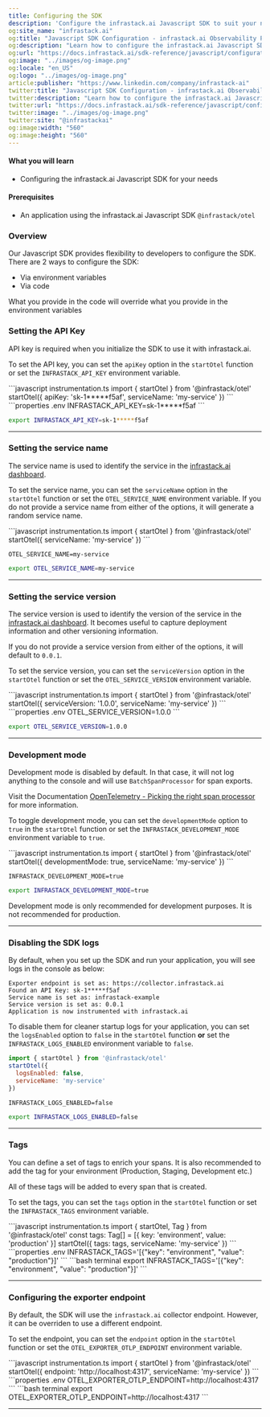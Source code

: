 ```yaml
---
title: Configuring the SDK
description: 'Configure the infrastack.ai Javascript SDK to suit your needs'
og:site_name: "infrastack.ai"
og:title: "Javascript SDK Configuration - infrastack.ai Observability Platform"
og:description: "Learn how to configure the infrastack.ai Javascript SDK for optimal performance and customization in your application."
og:url: "https://docs.infrastack.ai/sdk-reference/javascript/configuration"
og:image: "../images/og-image.png"
og:locale: "en_US"
og:logo: "../images/og-image.png"
article:publisher: "https://www.linkedin.com/company/infrastack-ai"
twitter:title: "Javascript SDK Configuration - infrastack.ai Observability Platform"
twitter:description: "Learn how to configure the infrastack.ai Javascript SDK for optimal performance and customization in your application."
twitter:url: "https://docs.infrastack.ai/sdk-reference/javascript/configuration"
twitter:image: "../images/og-image.png"
twitter:site: "@infrastackai"
og:image:width: "560"
og:image:height: "560"
---
```


#### What you will learn
- Configuring the infrastack.ai Javascript SDK for your needs

#### Prerequisites
- An application using the infrastack.ai Javascript SDK `@infrastack/otel`

### Overview
Our Javascript SDK provides flexibility to developers to configure the SDK. There are 2 ways to configure the SDK:
- Via environment variables
- Via code

<Warning> What you provide in the code will override what you provide in the environment variables </Warning>

### Setting the API Key
API key is required when you initialize the SDK to use it with infrastack.ai. 

To set the API key, you can set the `apiKey` option in the `startOtel` function or set the `INFRASTACK_API_KEY` environment variable.

<CodeGroup>
```javascript instrumentation.ts
import { startOtel } from '@infrastack/otel'
startOtel({
  apiKey: 'sk-1*****f5af',
  serviceName: 'my-service'
})
```
```properties .env
INFRASTACK_API_KEY=sk-1*****f5af
```

```bash terminal
export INFRASTACK_API_KEY=sk-1*****f5af
```
</CodeGroup>

---

### Setting the service name
The service name is used to identify the service in the [infrastack.ai dashboard](https://app.infrastack.ai).

To set the service name, you can set the `serviceName` option in the `startOtel` function or set the `OTEL_SERVICE_NAME` environment variable.
If you do not provide a service name from either of the options, it will generate a random service name.

<CodeGroup>
```javascript instrumentation.ts
import { startOtel } from '@infrastack/otel'
startOtel({
  serviceName: 'my-service'
})
```

```properties .env
OTEL_SERVICE_NAME=my-service
```

```bash terminal
export OTEL_SERVICE_NAME=my-service
```
</CodeGroup>

---

### Setting the service version
The service version is used to identify the version of the service in the [infrastack.ai dashboard](https://app.infrastack.ai). 
It becomes useful to capture deployment information and other versioning information. 

If you do not provide a service version from either of the options, it will default to `0.0.1`.

To set the service version, you can set the `serviceVersion` option in the `startOtel` function or set the `OTEL_SERVICE_VERSION` environment variable.

<CodeGroup>
```javascript instrumentation.ts
import { startOtel } from '@infrastack/otel'
startOtel({
  serviceVersion: '1.0.0',
  serviceName: 'my-service'
})
```
```properties .env
OTEL_SERVICE_VERSION=1.0.0
```

```bash terminal
export OTEL_SERVICE_VERSION=1.0.0
```
</CodeGroup>

---

### Development mode
Development mode is disabled by default. In that case, it will not log anything to the console and will use `BatchSpanProcessor` for span exports.

Visit the Documentation [OpenTelemetry - Picking the right span processor](https://opentelemetry.io/docs/languages/js/instrumentation/#picking-the-right-span-processor) for more information. 

To toggle development mode, you can set the `developmentMode` option to `true` in the `startOtel` function or set the `INFRASTACK_DEVELOPMENT_MODE` environment variable to `true`.

<CodeGroup>
```javascript instrumentation.ts
import { startOtel } from '@infrastack/otel'
startOtel({
  developmentMode: true,
  serviceName: 'my-service'
})
```

```properties .env
INFRASTACK_DEVELOPMENT_MODE=true
```
 
```bash terminal
export INFRASTACK_DEVELOPMENT_MODE=true
```
</CodeGroup>

<Warning> Development mode is only recommended for development purposes. It is not recommended for production. </Warning>

---

### Disabling the SDK logs
By default, when you set up the SDK and run your application, you will see logs in the console as below:

```
Exporter endpoint is set as: https://collector.infrastack.ai
Found an API Key: sk-1*****f5af
Service name is set as: infrastack-example
Service version is set as: 0.0.1
Application is now instrumented with infrastack.ai
```
To disable them for cleaner startup logs for your application, you can set the `logsEnabled` option to `false` in the `startOtel` function **or** set the `INFRASTACK_LOGS_ENABLED` environment variable to `false`.
<CodeGroup>
```javascript instrumentation.ts
import { startOtel } from '@infrastack/otel'
startOtel({
  logsEnabled: false,
  serviceName: 'my-service'
})
```

```properties .env
INFRASTACK_LOGS_ENABLED=false
```

```bash terminal
export INFRASTACK_LOGS_ENABLED=false
```
</CodeGroup>

---

### Tags
You can define a set of tags to enrich your spans. It is also recommended to add the tag for your environment (Production, Staging, Development etc.)

All of these tags will be added to every span that is created.

To set the tags, you can set the `tags` option in the `startOtel` function or set the `INFRASTACK_TAGS` environment variable.

<CodeGroup>
```javascript instrumentation.ts
import { startOtel, Tag } from '@infrastack/otel'
const tags: Tag[] = [{ key: 'environment', value: 'production' }]
startOtel({
  tags: tags,
  serviceName: 'my-service'
})
```
```properties .env
INFRASTACK_TAGS='[{"key": "environment", "value": "production"}]'
```
```bash terminal
export INFRASTACK_TAGS='[{"key": "environment", "value": "production"}]'
```
</CodeGroup>

--- 

### Configuring the exporter endpoint
By default, the SDK will use the `infrastack.ai` collector endpoint. However, it can be overriden to use a different endpoint.

To set the endpoint, you can set the `endpoint` option in the `startOtel` function or set the `OTEL_EXPORTER_OTLP_ENDPOINT` environment variable.

<CodeGroup>
```javascript instrumentation.ts
import { startOtel } from '@infrastack/otel'
startOtel({
  endpoint: 'http://localhost:4317',
  serviceName: 'my-service'
})
```
```properties .env
OTEL_EXPORTER_OTLP_ENDPOINT=http://localhost:4317
```
```bash terminal
export OTEL_EXPORTER_OTLP_ENDPOINT=http://localhost:4317
```
</CodeGroup>

---